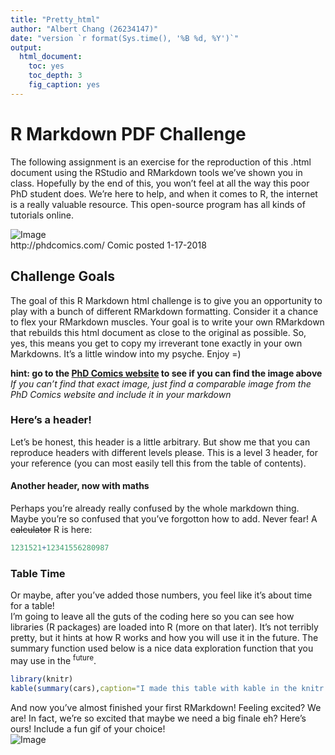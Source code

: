 ```yaml
---
title: "Pretty_html"
author: "Albert Chang (26234147)"
date: "version `r format(Sys.time(), '%B %d, %Y')`"
output:
  html_document:
    toc: yes
    toc_depth: 3
    fig_caption: yes
---
```



# R Markdown PDF Challenge  
The following assignment is an exercise for the reproduction of this .html document using the RStudio and RMarkdown tools we've shown you in class. Hopefully by the end of this, you won't feel at all the way this poor PhD student does. We're here to help, and when it comes to R, the internet is a really valuable resource. This open-source program has all kinds of tutorials online.  

![Image](http://www.phdcomics.com/comics/archive/phd1029.gif)   
http://phdcomics.com/ Comic posted 1-17-2018  

## Challenge Goals

The goal of this R Markdown html challenge is to give you an opportunity to play with a bunch of different RMarkdown formatting. Consider it a chance to flex your RMarkdown muscles. Your goal is to write your own RMarkdown that rebuilds this html document as close to the original as possible. So, yes, this means you get to copy my irreverant tone exactly in your own Markdowns. It's a little window into my psyche. Enjoy =)  

**hint: go to the [PhD Comics website](http://phdcomics.com/) to see if you can find the image above** 
*If you can't find that exact image, just find a comparable image from the PhD Comics website and include it in your markdown*  

### Here's a header!  

Let's be honest, this header is a little arbitrary. But show me that you can reproduce headers with different levels please. This is a level 3 header, for your reference (you can most easily tell this from the table of contents).   

#### Another header, now with maths
Perhaps you're already really confused by the whole markdown thing. Maybe you're so confused that you've forgotton how to add. Never fear! A ~~calculator~~ R is here:  
```r
1231521+12341556280987
```  
### Table Time
Or maybe, after you've added those numbers, you feel like it's about time for a table!  
I'm going to leave all the guts of the coding here so you can see how libraries (R packages) are loaded into R (more on that later). It's not terribly pretty, but it hints at how R works and how you will use it in the future. The summary function used below is a nice data exploration function that you may use in the ^future^.  
```r
library(knitr)
kable(summary(cars),caption="I made this table with kable in the knitr package library")
```  


And now you've almost finished your first RMarkdown! Feeling excited? We are! In fact, we're so excited that maybe we need a big finale eh? Here's ours! Include a fun gif of your choice!  
![Image](http://www.gifbin.com/bin/112013/1385332153_hair_clap.gif)